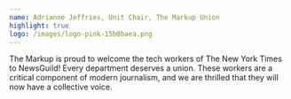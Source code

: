 ```yaml
---
name: Adrianne Jeffries, Unit Chair, The Markup Union
highlight: true
logo: /images/logo-pink-15b0baea.png
---
```

The Markup is proud to welcome the tech workers of The New York Times to
NewsGuild! Every department deserves a union. These workers are a critical
component of modern journalism, and we are thrilled that they will now have a
collective voice.

